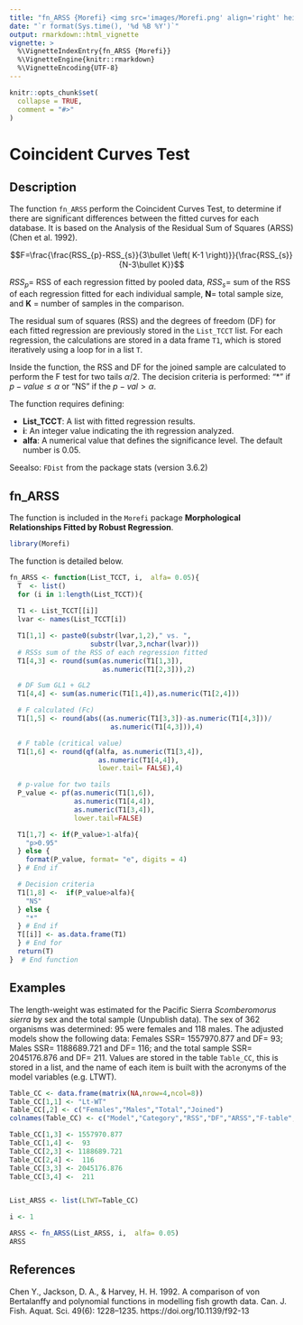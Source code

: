 ```yaml
---
title: "fn_ARSS {Morefi} <img src='images/Morefi.png' align='right' height='20%' width='20%'/>"
date: "`r format(Sys.time(), '%d %B %Y')`"
output: rmarkdown::html_vignette
vignette: >
  %\VignetteIndexEntry{fn_ARSS {Morefi}}
  %\VignetteEngine{knitr::rmarkdown}
  %\VignetteEncoding{UTF-8}
---
```


```r
knitr::opts_chunk$set(
  collapse = TRUE,
  comment = "#>"
)
```

# Coincident Curves Test

## Description

The function `fn_ARSS` perform the Coincident Curves Test, to determine if there
are significant differences between the fitted curves for each database. It is 
based on the Analysis of the Residual Sum of Squares (ARSS) (Chen et al. 1992).


$$F=\frac{\frac{RSS_{p}-RSS_{s}}{3\bullet \left( K-1 \right)}}{\frac{RSS_{s}}{N-3\bullet K}}$$

$RSS_{p}$= RSS of each regression fitted by pooled data, $RSS_{s}$= sum of the 
RSS of each regression fitted for each individual sample, **N**= total sample 
size, and **K** = number of samples in the comparison.


The residual sum of squares (RSS) and the degrees of freedom (DF) for each 
fitted regression are previously stored in the `List_TCCT` list. For each 
regression, the calculations are stored in a data frame `T1`, which is stored
iteratively using a loop for in a list `T`.


Inside the function, the RSS and DF for the joined sample are calculated to 
perform the F test for two tails $\alpha/2$. The decision criteria is performed:
"*" if $p-value\le \alpha$ or "NS" if the $p-val\gt \alpha$.


The function requires defining:

 * **List_TCCT**: A list with fitted regression results.  
 * **i**:  An integer value indicating the ith regression analyzed.
 * **alfa**: A numerical value that defines the significance level. The default number is 0.05.


Seealso: `FDist` from the package stats (version 3.6.2)


## fn_ARSS

The function is included in the `Morefi` package **Morphological Relationships 
Fitted by Robust Regression**.


```r
library(Morefi)
```


The function is detailed below.

```r
fn_ARSS <- function(List_TCCT, i,  alfa= 0.05){
  T  <- list()
  for (i in 1:length(List_TCCT)){
  
  T1 <- List_TCCT[[i]]
  lvar <- names(List_TCCT[i])

  T1[1,1] <- paste0(substr(lvar,1,2)," vs. ",
                    substr(lvar,3,nchar(lvar)))
  # RSSs sum of the RSS of each regression fitted
  T1[4,3] <- round(sum(as.numeric(T1[1,3]),
                       as.numeric(T1[2,3])),2)

  # DF Sum GL1 + GL2
  T1[4,4] <- sum(as.numeric(T1[1,4]),as.numeric(T1[2,4]))

  # F calculated (Fc)
  T1[1,5] <- round(abs((as.numeric(T1[3,3])-as.numeric(T1[4,3]))/
                         as.numeric(T1[4,3])),4)

  # F table (critical value)
  T1[1,6] <- round(qf(alfa, as.numeric(T1[3,4]),
                      as.numeric(T1[4,4]),
                      lower.tail= FALSE),4)

  # p-value for two tails
  P_value <- pf(as.numeric(T1[1,6]),
                as.numeric(T1[4,4]),
                as.numeric(T1[3,4]),
                lower.tail=FALSE)

  T1[1,7] <- if(P_value>1-alfa){
    "p>0.95"
  } else {
    format(P_value, format= "e", digits = 4)
  } # End if

  # Decision criteria
  T1[1,8] <-  if(P_value>alfa){
    "NS"
  } else {
    "*"
  } # End if
  T[[i]] <- as.data.frame(T1)
  } # End for
  return(T)
}  # End function
```


## Examples

The length-weight was estimated for the Pacific Sierra *Scomberomorus sierra*
by sex and the total sample (Unpublish data). The sex of 362 organisms was 
determined: 95 were females and 118 males. The adjusted models show the following
data: Females SSR= 1557970.877 and DF= 93; Males SSR= 1188689.721 and DF= 116; and 
the total sample SSR= 2045176.876 and DF= 211. Values are stored in the table 
`Table_CC`, this is stored in a list, and the name of each item is built with 
the acronyms of the model variables (e.g. LTWT).

```r
Table_CC <- data.frame(matrix(NA,nrow=4,ncol=8))
Table_CC[1,1] <- "Lt-WT" 
Table_CC[,2] <- c("Females","Males","Total","Joined")
colnames(Table_CC) <- c("Model","Category","RSS","DF","ARSS","F-table","p-value","Criteria")

Table_CC[1,3] <- 1557970.877
Table_CC[1,4] <-  93 
Table_CC[2,3] <- 1188689.721
Table_CC[2,4] <-  116 
Table_CC[3,3] <- 2045176.876
Table_CC[3,4] <-  211 


List_ARSS <- list(LTWT=Table_CC)

i <- 1

ARSS <- fn_ARSS(List_ARSS, i,  alfa= 0.05)
ARSS
```


## References

Chen Y., Jackson, D. A., & Harvey, H. H. 1992. A comparison of von Bertalanffy and polynomial functions in modelling fish growth data. Can. J. Fish. Aquat. Sci. 49(6): 1228–1235. https://doi.org/10.1139/f92-13
